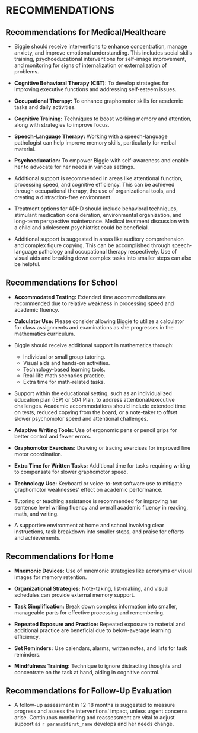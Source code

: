 # RECOMMENDATIONS {#sec-recs}

## Recommendations for Medical/Healthcare

- Biggie should receive interventions to enhance concentration, manage anxiety, and improve emotional understanding. This includes social skills training, psychoeducational interventions for self-image improvement, and monitoring for signs of internalization or externalization of problems.

- **Cognitive Behavioral Therapy (CBT):** To develop strategies for improving executive functions and addressing self-esteem issues.

- **Occupational Therapy:** To enhance graphomotor skills for academic tasks and daily activities.

- **Cognitive Training:** Techniques to boost working memory and attention, along with strategies to improve focus.

- **Speech-Language Therapy:** Working with a speech-language pathologist can help improve memory skills, particularly for verbal material.

- **Psychoeducation:** To empower Biggie with self-awareness and enable her to advocate for her needs in various settings.

- Additional support is recommended in areas like attentional function, processing speed, and cognitive efficiency. This can be achieved through occupational therapy, the use of organizational tools, and creating a distraction-free environment.

- Treatment options for ADHD should include behavioral techniques, stimulant medication consideration, environmental organization, and long-term perspective maintenance. Medical treatment discussion with a child and adolescent psychiatrist could be beneficial.

- Additional support is suggested in areas like auditory comprehension and complex figure copying. This can be accomplished through speech-language pathology and occupational therapy respectively. Use of visual aids and breaking down complex tasks into smaller steps can also be helpful.

## Recommendations for School

- **Accommodated Testing:** Extended time accommodations are recommended due to relative weakness in processing speed and academic fluency.

- **Calculator Use:** Please consider allowing Biggie to utilize a calculator for class assignments and examinations as she progresses in the mathematics curriculum.

- Biggie should receive additional support in mathematics through:
  - Individual or small group tutoring.
  - Visual aids and hands-on activities.
  - Technology-based learning tools.
  - Real-life math scenarios practice.
  - Extra time for math-related tasks.

- Support within the educational setting, such as an individualized education plan (IEP) or 504 Plan, to address attentional/executive challenges. Academic accommodations should include extended time on tests, reduced copying from the board, or a note-taker to offset slower psychomotor speed and attentional challenges.

- **Adaptive Writing Tools:** Use of ergonomic pens or pencil grips for better control and fewer errors.

- **Graphomotor Exercises:** Drawing or tracing exercises for improved fine motor coordination.

- **Extra Time for Written Tasks:** Additional time for tasks requiring writing to compensate for slower graphomotor speed.

- **Technology Use:** Keyboard or voice-to-text software use to mitigate graphomotor weaknesses' effect on academic performance.

- Tutoring or teaching assistance is recommended for improving her sentence level writing fluency and overall academic fluency in reading, math, and writing. 

- A supportive environment at home and school involving clear instructions, task breakdown into smaller steps, and praise for efforts and achievements.

## Recommendations for Home

- **Mnemonic Devices:** Use of mnemonic strategies like acronyms or visual images for memory retention.

- **Organizational Strategies:** Note-taking, list-making, and visual schedules can provide external memory support.

- **Task Simplification:** Break down complex information into smaller, manageable parts for effective processing and remembering.

- **Repeated Exposure and Practice:** Repeated exposure to material and additional practice are beneficial due to below-average learning efficiency.

- **Set Reminders:** Use calendars, alarms, written notes, and lists for task reminders.

- **Mindfulness Training:** Technique to ignore distracting thoughts and concentrate on the task at hand, aiding in cognitive control.

## Recommendations for Follow-Up Evaluation

- A follow-up assessment in 12-18 months is suggested to measure progress and assess the interventions' impact, unless urgent concerns arise. Continuous monitoring and reassessment are vital to adjust support as `r params$first_name` develops and her needs change.

